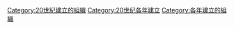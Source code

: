 [[Category:20世紀建立的組織|Category:20世紀建立的組織]]
[[Category:20世纪各年建立|Category:20世纪各年建立]]
[[Category:各年建立的組織|Category:各年建立的組織]]